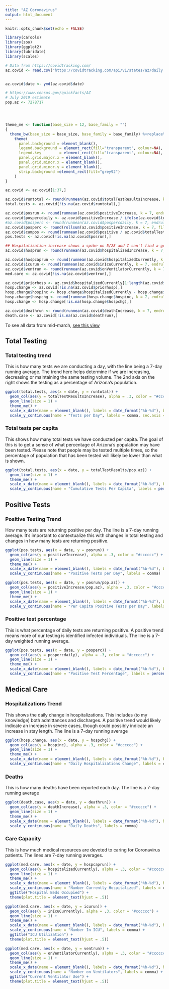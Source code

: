```yaml
---
title: "AZ Coronavirus"
output: html_document
---
```


```r
knitr::opts_chunk$set(echo = FALSE)

library(caTools)
library(zoo)
library(ggplot2)
library(lubridate)
library(scales)

# Data from https://covidtracking.com/
az.covid <- read.csv("https://covidtracking.com/api/v1/states/az/daily.csv", stringsAsFactors = FALSE)


az.covid$date <- ymd(az.covid$date)

# https://www.census.gov/quickfacts/AZ
# July 2019 estimate
pop.az <- 7278717




theme_me <- function(base_size = 12, base_family = "")
{
  theme_bw(base_size = base_size, base_family = base_family) %+replace%
    theme(
      panel.background = element_blank(),
      legend.background = element_rect(fill="transparent", colour=NA),
      legend.key        = element_rect(fill="transparent", colour=NA),
      panel.grid.major.x = element_blank(),
      panel.grid.minor.x = element_blank(),
      panel.grid.minor.y = element_blank(),
      strip.background =element_rect(fill="grey92")
    )
}

```


```r
az.covid <- az.covid[1:37,]

az.covid$runtotal <- round(runmean(az.covid$totalTestResultsIncrease, k = 7, endrule = "NA", align = "left"),0)
total.tests <- az.covid[!is.na(az.covid$runtotal),]

az.covid$posrun <- round(runmean(az.covid$positiveIncrease, k = 7, endrule = "NA", align = "left"),0)
az.covid$pospercdaily <- az.covid$positiveIncrease / ifelse(az.covid$totalTestResultsIncrease == 0, 1, az.covid$totalTestResultsIncrease)
#az.covid$posperc <- round(runmean(az.covid$pospercdaily, k = 7, endrule = "NA", align = "left"),4)
az.covid$posperc <- round(rollsum(az.covid$positiveIncrease, k = 7, fill = NA, align = "left") / rollsum(az.covid$totalTestResultsIncrease, k = 7, fill = NA, align = "left"),4) 
az.covid$cumpos <- round(runmean(az.covid$positive / az.covid$totalTestResults, k = 7, endrule = "NA", align = "left"),4)
pos.tests <- az.covid[!is.na(az.covid$posrun),]

## Hospitalization increase shows a spike on 5/28 and I can't find a good explanation why
az.covid$hosprun <- round(runmean(az.covid$hospitalizedIncrease, k = 7, endrule = "NA", align = "left"),0)

az.covid$hospcaprun <- round(runmean(az.covid$hospitalizedCurrently, k = 7, endrule = "NA", align = "left"),0)
az.covid$icurun <- round(runmean(az.covid$inIcuCurrently, k = 7, endrule = "NA", align = "left"),0)
az.covid$ventrun <- round(runmean(az.covid$onVentilatorCurrently, k = 7, endrule = "NA", align = "left"),0)
med.care <- az.covid[!is.na(az.covid$ventrun),]

az.covid$priorhosp <- az.covid$hospitalizedCurrently[1:length(az.covid$hospitalizedCurrently) + 1]
hosp.change <- az.covid[!is.na(az.covid$priorhosp),]
hosp.change$hospinc <- hosp.change$hospitalizedCurrently - hosp.change$priorhosp
hosp.change$hospchg <- round(runmean(hosp.change$hospinc, k = 7, endrule = "NA", align = "left"),0)
hosp.change <- hosp.change[!is.na(hosp.change$hospchg),]

az.covid$deathrun <- round(runmean(az.covid$deathIncrease, k = 7, endrule = "NA", align = "left"),0)
death.case <- az.covid[!is.na(az.covid$deathrun),]

```

To see all data from mid-march, [see this view](../index.html)

## Total Testing {.tabset}

### Total testing trend

This is how many tests we are conducting a day, with the line being a 7-day running average. The trend here helps determine if we are increasing, decreasing or maintaining the same testing volume. The 2nd axis on the right shows the testing as a percentage of Arizona's population.

```r

ggplot(total.tests, aes(x = date, y = runtotal)) + 
  geom_col(aes(y = totalTestResultsIncrease), alpha = .3, color = "#cccccc") +
  geom_line(size = 1) +
  theme_me() +
  scale_x_date(name = element_blank(), labels = date_format("%b-%d"), breaks = "2 week") +
  scale_y_continuous(name = "Tests per Day", labels = comma, sec.axis = sec_axis(trans = ~./pop.az, labels = percent_format(accuracy = .01)))

```


### Total tests per capita

This shows how many total tests we have conducted per capita. The goal of this is to get a sense of what percentage of Arizona's population may have been tested. Please note that people may be tested multiple times, so the percentage of population that has been tested will likely be lower than what is shown.

```r
ggplot(total.tests, aes(x = date, y = totalTestResults/pop.az)) +
  geom_line(size = 1) +
  theme_me() +
  scale_x_date(name = element_blank(), labels = date_format("%b-%d"), breaks = "2 week") +
  scale_y_continuous(name = "Cumulative Tests Per Capita", labels = percent_format(accuracy = 1))

```

## Positive Tests {.tabset}

### Positive Testing Trend

How many tests are returning positive per day. The line is a 7-day running average. It's important to contextualize this with changes in total testing and changes in how many tests are returning positive.

```r

ggplot(pos.tests, aes(x = date, y = posrun)) + 
  geom_col(aes(y = positiveIncrease), alpha = .3, color = "#cccccc") +
  geom_line(size = 1) +
  theme_me() +
  scale_x_date(name = element_blank(), labels = date_format("%b-%d"), breaks = "2 week") +
  scale_y_continuous(name = "Positive Tests per Day", labels = comma)

```

<!-- This is the same view per capita. This can be interpreted as how big a chunk of Arizona's population has been identified as infected per day. -->

```r

ggplot(pos.tests, aes(x = date, y = posrun/pop.az)) + 
  geom_col(aes(y = positiveIncrease/pop.az), alpha = .3, color = "#cccccc") +
  geom_line(size = 1) +
  theme_me() +
  scale_x_date(name = element_blank(), labels = date_format("%b-%d"), breaks = "2 week") +
  scale_y_continuous(name = "Per Capita Positive Tests per Day", labels = percent_format(accuracy = .001))

```

### Positive test percentage

This is what percentage of daily tests are returning positive. A positive trend means more of our testing is identified infected individuals. The line is a 7-day weighted running average.

```r
ggplot(pos.tests, aes(x = date, y = posperc)) + 
  geom_col(aes(y = pospercdaily), alpha = .3, color = "#cccccc") +
  geom_line(size = 1) +
  theme_me() +
  scale_x_date(name = element_blank(), labels = date_format("%b-%d"), breaks = "2 week") +
  scale_y_continuous(name = "Positive Test Percentage", labels = percent_format(accuracy = 1))
```

## Medical Care {.tabset}

### Hospitalizations Trend

This shows the daily change in hospitalizations. This includes (to my knowledge) both admittances and discharges. A positive trend would likely indicate an increase in severe cases, though could possibly indicate an increase in stay length. The line is a 7-day running average

```r
ggplot(hosp.change, aes(x = date, y = hospchg)) +
  geom_col(aes(y = hospinc), alpha = .3, color = "#cccccc") +
  geom_line(size = 1) +
  theme_me() +
  scale_x_date(name = element_blank(), labels = date_format("%b-%d"), breaks = "2 week") +
  scale_y_continuous(name = "Daily Hospitalizations Change", labels = comma)

```


### Deaths

This is how many deaths have been reported each day. The line is a 7-day running average
```r
ggplot(death.case, aes(x = date, y = deathrun)) +
  geom_col(aes(y = deathIncrease), alpha = .3, color = "#cccccc") +
  geom_line(size = 1) +
  theme_me() +
  scale_x_date(name = element_blank(), labels = date_format("%b-%d"), breaks = "2 week") +
  scale_y_continuous(name = "Daily Deaths", labels = comma)
```

### Care Capacity

This is how much medical resources are devoted to caring for Coronavirus patients. The lines are 7-day running averages.

```r
ggplot(med.care, aes(x = date, y = hospcaprun)) +
  geom_col(aes(y = hospitalizedCurrently), alpha = .3, color = "#cccccc") +
  geom_line(size = 1) +
  theme_me() +
  scale_x_date(name = element_blank(), labels = date_format("%b-%d"), breaks = "2 week") +
  scale_y_continuous(name = "Number Currently Hospitalized", labels = comma) +
  ggtitle("Hospital Beds Occupied") +
  theme(plot.title = element_text(hjust = .5))

```


```r
ggplot(med.care, aes(x = date, y = icurun)) +
  geom_col(aes(y = inIcuCurrently), alpha = .3, color = "#cccccc") +
  geom_line(size = 1) +
  theme_me() +
  scale_x_date(name = element_blank(), labels = date_format("%b-%d"), breaks = "2 week") +
  scale_y_continuous(name = "Number In ICU", labels = comma) +
  ggtitle("ICU Utilization") +
  theme(plot.title = element_text(hjust = .5))

```


```r
ggplot(med.care, aes(x = date, y = ventrun)) +
  geom_col(aes(y = onVentilatorCurrently), alpha = .3, color = "#cccccc") +
  geom_line(size = 1) +
  theme_me() +
  scale_x_date(name = element_blank(), labels = date_format("%b-%d"), breaks = "2 week") +
  scale_y_continuous(name = "Number on Ventilators", labels = comma) +
  ggtitle("Current Ventilator Use") +
  theme(plot.title = element_text(hjust = .5))

```